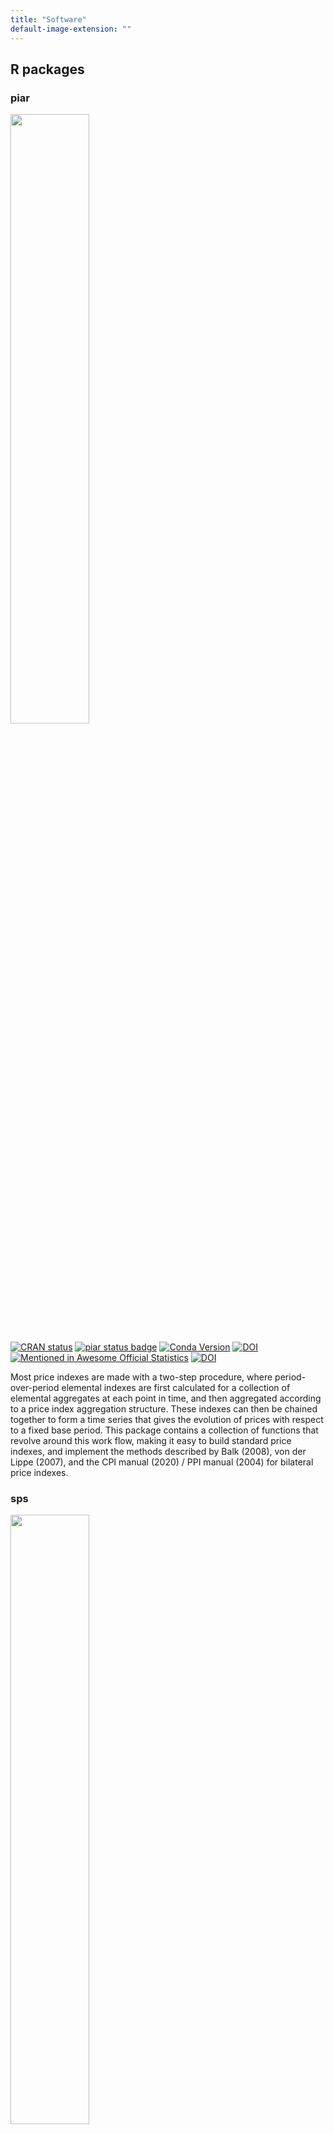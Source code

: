 ```yaml
---
title: "Software"
default-image-extension: ""
---
```


## R packages

### piar

:::{.column-margin}
[![](img/piar.png){width=50%}](https://marberts.github.io/piar)
:::

[![CRAN status](https://www.r-pkg.org/badges/version/piar)](https://cran.r-project.org/package=piar)
[![piar status badge](https://marberts.r-universe.dev/badges/piar)](https://marberts.r-universe.dev/piar)
[![Conda Version](https://img.shields.io/conda/vn/conda-forge/r-piar.svg)](https://anaconda.org/conda-forge/r-piar)
[![DOI](https://zenodo.org/badge/370889275.svg)](https://zenodo.org/doi/10.5281/zenodo.10110046)
[![Mentioned in Awesome Official Statistics](https://awesome.re/mentioned-badge.svg)](https://github.com/SNStatComp/awesome-official-statistics-software)
[![DOI](https://joss.theoj.org/papers/10.21105/joss.06781/status.svg)](https://doi.org/10.21105/joss.06781)

Most price indexes are made with a two-step procedure, where period-over-period elemental indexes are first calculated for a collection of elemental aggregates at each point in time, and then aggregated according to a price index aggregation structure. These indexes can then be chained together to form a time series that gives the evolution of prices with respect to a fixed base period. This package contains a collection of functions that revolve around this work flow, making it easy to build standard price indexes, and implement the methods described by Balk (2008), von der Lippe (2007), and the CPI manual (2020) / PPI manual (2004) for bilateral price indexes.

### sps

:::{.column-margin}
[![](img/sps.png){width=50%}](https://marberts.github.io/sps)
:::

[![CRAN status](https://www.r-pkg.org/badges/version/sps)](https://cran.r-project.org/package=sps)
[![sps status badge](https://marberts.r-universe.dev/badges/sps)](https://marberts.r-universe.dev)
[![Conda Version](https://img.shields.io/conda/vn/conda-forge/r-sps.svg)](https://anaconda.org/conda-forge/r-sps)
[![DOI](https://zenodo.org/badge/326323827.svg)](https://zenodo.org/doi/10.5281/zenodo.10109857)
[![Mentioned in Awesome Official Statistics](https://awesome.re/mentioned-badge.svg)](https://github.com/SNStatComp/awesome-official-statistics-software)

Sequential Poisson sampling is a variation of Poisson sampling for drawing probability-proportional-to-size samples with a given number of units, and is commonly used for price-index surveys. This package gives functions to draw stratified sequential Poisson samples according to the method by Ohlsson (1998), as well as other order sample designs by Rosén (1997), and generate appropriate bootstrap replicate weights according to the generalized bootstrap method by Beaumont and Patak (2012).

### gpindex

:::{.column-margin}
[![](img/gpindex.png){width=50%}](https://marberts.github.io/gpindex)
:::

[![CRAN status](https://www.r-pkg.org/badges/version/gpindex)](https://cran.r-project.org/package=gpindex)
[![gpindex status badge](https://marberts.r-universe.dev/badges/gpindex)](https://marberts.r-universe.dev/gpindex)
[![Conda Version](https://img.shields.io/conda/vn/conda-forge/r-gpindex.svg)](https://anaconda.org/conda-forge/r-gpindex)
[![DOI](https://zenodo.org/badge/261861375.svg)](https://zenodo.org/doi/10.5281/zenodo.10097742)

Tools to build and work with bilateral generalized-mean price indexes (and by extension quantity indexes), and indexes composed of generalized-mean indexes (e.g., superlative quadratic-mean indexes, GEKS). Covers the core mathematical machinery for making bilateral price indexes, computing price relatives, detecting outliers, and decomposing indexes, with wrappers for all common (and many uncommon) index-number formulas. Implements and extends many of the methods in Balk (2008), von der Lippe (2007), and the CPI manual (2020).

### rsmatrix

:::{.column-margin}
[![](img/rsmatrix.png){width=50%}](https://marberts.github.io/rsmatrix)
:::

[![CRAN status](https://www.r-pkg.org/badges/version/rsmatrix)](https://cran.r-project.org/package=rsmatrix)
[![rsmatrix status badge](https://marberts.r-universe.dev/badges/rsmatrix)](https://marberts.r-universe.dev)
[![DOI](https://zenodo.org/badge/283389699.svg)](https://zenodo.org/doi/10.5281/zenodo.10110159)

Calculate the matrices in Shiller (1991) that serve as the foundation for many repeat-sales price indexes.

## Contributed to

- [{accumulate}](https://cran.r-project.org/package=accumulate)
- [{bootstrapFP}](https://cran.r-project.org/package=bootstrapFP)
- [{concstats}](https://cran.r-project.org/package=concstats)
- [DVC](https://dvc.org)
- [{goodpractice}](https://cran.r-project.org/package=goodpractice)
- [{gseries}](https://github.com/StatCan/gensol-gseries)
- [R](https://r-project.org) (base and stats)
- [{sampling}](https://cran.r-project.org/package=sampling)
- [{tabulapdf}](https://cran.r-project.org/package=tabulapdf)
- [{tempodisco}](https://github.com/kinleyid/tempodisco)
